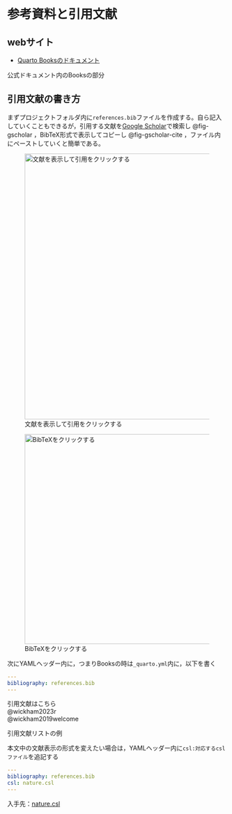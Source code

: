 # 参考資料と引用文献 {#sec-sanko}

## webサイト

-   [Quarto Booksのドキュメント](https://quarto.org/docs/books/)

公式ドキュメント内のBooksの部分

## 引用文献の書き方

まずプロジェクトフォルダ内に`references.bib`ファイルを作成する。自ら記入していくこともできるが，引用する文献を[Google Scholar](https://scholar.google.com/)で検索し @fig-gscholar ，BibTeX形式で表示してコピーし @fig-gscholar-cite ，ファイル内にペーストしていくと簡単である。

![文献を表示して引用をクリックする](images/google-scholar.png){#fig-gscholar width="610"}

![BibTeXをクリックする](images/google-scholar-cite.png){#fig-gscholar-cite width="482"}

次にYAMLヘッダー内に，つまりBooksの時は`_quarto.yml`内に，以下を書く

``` yaml
---
bibliography: references.bib
---
```

引用文献はこちら\
@wickham2023r\
@wickham2019welcome

引用文献リストの例

::: {#refs}
:::

本文中の文献表示の形式を変えたい場合は，YAMLヘッダー内に`csl:対応するcslファイル`を追記する

``` yaml
---
bibliography: references.bib
csl: nature.csl
---
```

入手先：[nature.csl](https://github.com/citation-style-language/styles/blob/master/nature.csl)